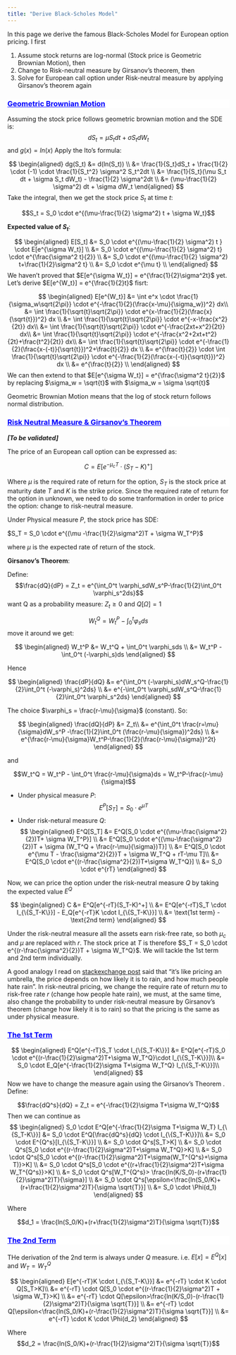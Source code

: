 ```yaml
---
title: "Derive Black-Scholes Model"
---
```


In this page we derive the famous Black-Scholes Model for European option pricing. I first

1. Assume stock returns are log-normal (Stock price is Geometric Brownian Motion), then
2. Change to Risk-neutral measure by Girsanov's theorem, then
3. Solve for European call option under Risk-neutral measure by applying Girsanov's theorem again

<div style="background-color:white;color:blue;matrixOperation:20px;">
<ins>
### Geometric Brownian Motion
</ins>
</div>

Assuming the stock price follows geometric brownian motion and the SDE is:
$$dS_t = \mu S_t dt + \sigma S_t dW_t$$
and $g(x) = ln(x)$
Apply the Ito's formula:

$$
\begin{aligned}
dg(S_t) &= d(ln(S_t)) \\
&= \frac{1}{S_t}dS_t + \frac{1}{2} \cdot (-1) \cdot \frac{1}{S_t^2} \sigma^2 S_t^2dt \\
&= \frac{1}{S_t}(\mu S_t dt + \sigma S_t dW_t) - \frac{1}{2} \sigma^2dt \\
&= (\mu-\frac{1}{2} \sigma^2) dt + \sigma dW_t
\end{aligned}
$$
Take the integral, then we get the stock price $S_t$ at time $t$:

$$S_t = S_0 \cdot e^{(\mu-\frac{1}{2} \sigma^2) t + \sigma W_t}$$

**Expected value of $S_t$**: 

$$
\begin{aligned}
E[S_t] &= S_0 \cdot e^{(\mu-\frac{1}{2} \sigma^2) t } \cdot E[e^{\sigma W_t}] \\
&= S_0 \cdot e^{(\mu-\frac{1}{2} \sigma^2) t} \cdot e^{\frac{\sigma^2 t}{2}} \\
&= S_0 \cdot e^{(\mu-\frac{1}{2} \sigma^2) t+\frac{1}{2}\sigma^2 t} \\
&= S_0 \cdot e^{\mu t} \\
\end{aligned}
$$
We haven't proved that $E[e^{\sigma W_t}] = e^{\frac{1}{2}\sigma^2t}$ yet. Let's derive $E[e^{W_t}] = e^{\frac{1}{2}t}$ fisrt:

$$
\begin{aligned}
E[e^{W_t}] &= \int e^x \cdot \frac{1}{\sigma_w\sqrt{2\pi}} \cdot e^{-\frac{1}{2}(\frac{x-\mu}{\sigma_w})^2} dx\\
&= \int \frac{1}{\sqrt{t}\sqrt{2\pi}} \cdot e^{x-\frac{1}{2}(\frac{x}{\sqrt{t}})^2} dx \\
&= \int \frac{1}{\sqrt{t}\sqrt{2\pi}} \cdot e^{-x-\frac{x^2}{2t}} dx\\
&= \int \frac{1}{\sqrt{t}\sqrt{2\pi}} \cdot e^{-\frac{2xt+x^2}{2t}} dx\\
&= \int \frac{1}{\sqrt{t}\sqrt{2\pi}} \cdot e^{-\frac{x^2+2xt+t^2}{2t}+\frac{t^2}{2t}} dx\\
&= \int \frac{1}{\sqrt{t}\sqrt{2\pi}} \cdot e^{-\frac{1}{2}(\frac{x-(-t)}{\sqrt{t}})^2+\frac{t}{2}}  dx \\
&= e^{\frac{t}{2}} \cdot \int \frac{1}{\sqrt{t}\sqrt{2\pi}} \cdot e^{-\frac{1}{2}(\frac{x-(-t)}{\sqrt{t}})^2} dx  \\
&= e^{\frac{t}{2}} \\
\end{aligned}
$$
We can then extend to that $E[e^{\sigma W_t}] = e^{\frac{\sigma^2 t}{2}}$ by replacing $\sigma_w = \sqrt{t}$ with $\sigma_w = \sigma \sqrt{t}$


Geometric Brownian Motion means that the log of stock return follows normal distribution.





<div style="background-color:white;color:blue;matrixOperation:20px;">
<ins>
### Risk Neutral Measure & Girsanov's Theorem
</ins>
</div>
***[To be validated]***

The price of an European call option can be expressed as:

$$C = E[e^{-\mu_cT} \cdot (S_T-K)^+]$$

Where $\mu$ is the required rate of return for the option, $S_T$ is the stock price at maturity date $T$ and $K$ is the strike price. Since the required rate of return for the option in unknown, we need to do some tranformation in order to price the option: change to risk-neutral measure.

Under Physical measure $P$, the stock price has SDE:

$S_T = S_0 \cdot e^{(\mu -\frac{1}{2}\sigma^2)T + \sigma W_T^P}$

where $\mu$ is the expected rate of return of the stock.


**Girsanov's Theorem**:  

Define:
$$\frac{dQ}{dP} = Z_t = e^{\int_0^t \varphi_sdW_s^P-\frac{1}{2}\int_0^t \varphi_s^2ds}$$
want Q as a probability measure: $Z_t \geq 0$ and $Q[\Omega] = 1$

$$W_t^Q = W_t^P - \int_0^t \varphi_sds$$
move it around we get:

$$
\begin{aligned}
W_t^P &= W_t^Q + \int_0^t \varphi_sds \\
&= W_t^P - \int_0^t (-\varphi_s)ds
\end{aligned}
$$

Hence

$$
\begin{aligned}
\frac{dP}{dQ} &= e^{\int_0^t (-\varphi_s)dW_s^Q-\frac{1}{2}\int_0^t (-\varphi_s)^2ds} \\
&= e^{-\int_0^t \varphi_sdW_s^Q-\frac{1}{2}\int_0^t \varphi_s^2ds}
\end{aligned}
$$

The choice $\varphi_s = \frac{r-\mu}{\sigma}$ (constant). So:

$$
\begin{aligned}
\frac{dQ}{dP} &= Z_t\\
&= e^{\int_0^t \frac{r=\mu}{\sigma}dW_s^P -\frac{1}{2}\int_0^t (\frac{r-\mu}{\sigma})^2ds} \\
&= e^{\frac{r-\mu}{\sigma}W_t^P-\frac{1}{2}(\frac{r-\mu}{\sigma})^2t}
\end{aligned}
$$

and


$$W_t^Q = W_t^P - \int_0^t \frac{r-\mu}{\sigma}ds = W_t^P-\frac{r-\mu}{\sigma}t$$



* Under physical measure $P$:
  $$E^P[S_T] = S_0 \cdot e^{\mu T}$$
* Under risk-netural measure $Q$:
  $$
  \begin{aligned}
  E^Q[S_T] &= E^Q[S_0 \cdot e^{(\mu-\frac{\sigma^2}{2})T+ \sigma W_T^P}] \\
  &= E^Q[S_0 \cdot e^{(\mu-\frac{\sigma^2}{2})T + \sigma (W_T^Q + \frac{r-\mu}{\sigma})T}] \\
  &= E^Q[S_0 \cdot e^{\mu T - \frac{\sigma^2}{2}}T + \sigma W_T^Q + rT-\mu T]\\
  &= E^Q[S_0 \cdot e^{(r-\frac{\sigma^2}{2})T+\sigma W_T^Q}] \\
  &= S_0 \cdot e^{rT}
  \end{aligned}
  $$

Now, we can price the option under the risk-neutral measure $Q$ by taking the expected value $E^Q$

$$
\begin{aligned}
C &= E^Q[e^{-rT}(S_T-K)^+] \\
&= E^Q[e^{-rT}S_T \cdot I_{\{S_T-K\}}] - E_Q[e^{-rT}K \cdot I_{\{S_T-K\}}] \\
&= \text{1st term} - \text{2nd term}
\end{aligned}
$$

Under the risk-neutral measure all the assets earn risk-free rate, so both $\mu_c$ and $\mu$ are replaced with $r$. The stock price at $T$ is therefore $S_T = S_0 \cdot e^{(r-\frac{\sigma^2}{2})T + \sigma W_T^Q}$. We will tackle the 1st term and 2nd term individually.

A good analogy I read on [stackexchange post](https://quant.stackexchange.com/questions/35697/risk-neutral-vs-physical-measures-real-world-example) said that "it's like pricing an umbrella, the price depends on how likely it is to rain, and how much people hate rain". In risk-neutral pricing, we change the require rate of return $mu$ to risk-free rate $r$ (change how people hate rain), we must, at the same time, also change the probability to under risk-neutral measure by Girsanov's theorem (change how likely it is to rain) so that the pricing is the same as under physical measure.


<div style="background-color:white;color:blue;matrixOperation:20px;">
<ins>
### The 1st Term
</ins>
</div>

$$
\begin{aligned}
E^Q[e^{-rT}S_T \cdot I_{\{S_T-K\}}] &= E^Q[e^{-rT}S_0 \cdot e^{(r-\frac{1}{2}\sigma^2)T+\sigma W_T^Q}\cdot I_{\{S_T-K\}}]\\
&= S_0 \cdot E_Q[e^{-\frac{1}{2}\sigma T+\sigma W_T^Q} I_{\{S_T-K\}}]\\
\end{aligned}
$$
Now we have to change the measure again using the Girsanov's Theorem . Define:

$$\frac{dQ^s}{dQ} = Z_t = e^{-\frac{1}{2}\sigma T+\sigma W_T^Q}$$
Then we can continue as 
$$
\begin{aligned}
S_0 \cdot E^Q[e^{-\frac{1}{2}\sigma T+\sigma W_T} I_{\{S_T-K\}}] &= S_0 \cdot E^Q[\frac{dQ^s}{dQ} \cdot  I_{\{S_T-K\}}]\\
&= S_0 \cdot E^{Q^s}[I_{\{S_T-K\}}] \\
&= S_0 \cdot Q^s[S_T>K] \\
&= S_0 \cdot Q^s[S_0 \cdot e^{(r-\frac{1}{2}\sigma^2)T+\sigma W_T^Q}>K] \\
&= S_0 \cdot Q^s[S_0 \cdot e^{(r-\frac{1}{2}\sigma^2)T+\sigma(W_T^{Q^s}+\sigma T)}>K] \\
&= S_0 \cdot Q^s[S_0 \cdot e^{(r+\frac{1}{2}\sigma^2)T+\sigma W_T^{Q^s}}>K] \\
&= S_0 \cdot Q^s[W_T^{Q^s}> \frac{ln(K/S_0)-(r+\frac{1}{2}\sigma^2)T}{\sigma}] \\
&= S_0 \cdot Q^s[\epsilon<\frac{ln(S_0/K)+(r+\frac{1}{2}\sigma^2)T}{\sigma \sqrt{T}}] \\
&= S_0 \cdot \Phi(d_1)
\end{aligned}
$$

Where 

$$d_1 = \frac{ln(S_0/K)+(r+\frac{1}{2}\sigma^2)T}{\sigma \sqrt{T}}$$

<div style="background-color:white;color:blue;matrixOperation:20px;">
<ins>
### The 2nd Term
</ins>
</div>

THe derivation of the 2nd term is always under $Q$ measure. i.e. $E[x] = E^Q[x]$ and $W_T = W^Q_T$

$$
\begin{aligned}
E[e^{-rT}K \cdot I_{\{S_T-K\}}] &= e^{-rT} \cdot K \cdot Q[S_T>K]\\
&= e^{-rT} \cdot Q[S_0 \cdot e^{(r-\frac{1}{2}\sigma^2)T + \sigma W_T}>K] \\
&= e^{-rT} \cdot Q[\epsilon>\frac{ln(K/S_0)-(r-\frac{1}{2}\sigma^2)T}{\sigma \sqrt{T}}] \\
&=  e^{-rT} \cdot Q[\epsilon<\frac{ln(S_0/K)+(r-\frac{1}{2}\sigma^2)T}{\sigma \sqrt{T}}] \\
&= e^{-rT} \cdot K \cdot \Phi(d_2)
\end{aligned}
$$

Where 
$$d_2 = \frac{ln(S_0/K)+(r-\frac{1}{2}\sigma^2)T}{\sigma \sqrt{T}}$$

